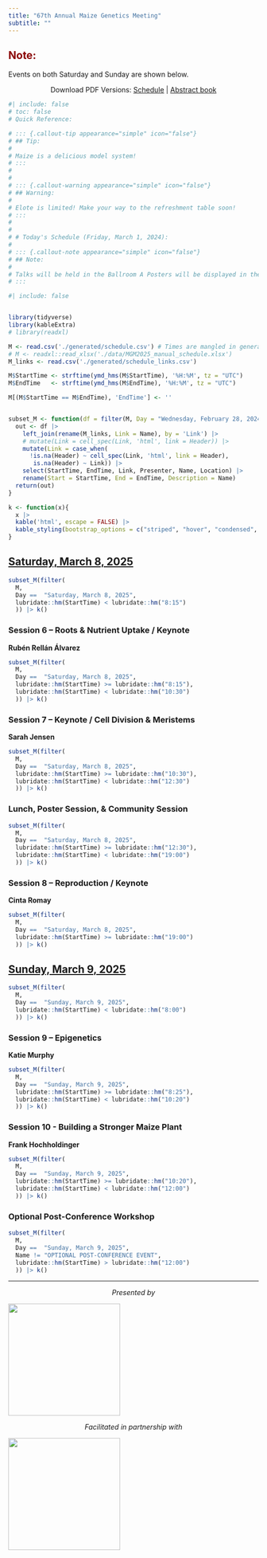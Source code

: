 ---
title: "67th Annual Maize Genetics Meeting"
subtitle: ""
---

::: {.callout-note appearance="simple" icon="false"}
## <span style="color:darkred">Note:</span>

Events on both Saturday and Sunday are shown below. 
:::

::: {style="text-align: center"}
Download PDF Versions:
[Schedule](./official/MGM2025Schedule.pdf) | [Abstract book](./official/2025Program.pdf)
:::


```{r echo=FALSE}
#| include: false
# toc: false
# Quick Reference: 

# ::: {.callout-tip appearance="simple" icon="false"}
# ## Tip:
# 
# Maize is a delicious model system!
# :::
# 
# 
# ::: {.callout-warning appearance="simple" icon="false"}
# ## Warning:
# 
# Elote is limited! Make your way to the refreshment table soon! 
# :::
# 
# 
# # Today's Schedule (Friday, March 1, 2024):
# 
# ::: {.callout-note appearance="simple" icon="false"}
# ## Note:
# 
# Talks will be held in the Ballroom A Posters will be displayed in the Ballroom B&C
# :::
```

```{r echo=FALSE}
#| include: false


library(tidyverse)
library(kableExtra)
# library(readxl)

M <- read.csv('./generated/schedule.csv') # Times are mangled in generated
# M <- readxl::read_xlsx('./data/MGM2025_manual_schedule.xlsx')
M_links <- read.csv('./generated/schedule_links.csv')

M$StartTime <- strftime(ymd_hms(M$StartTime), '%H:%M', tz = "UTC")
M$EndTime   <- strftime(ymd_hms(M$EndTime), '%H:%M', tz = "UTC")

M[(M$StartTime == M$EndTime), 'EndTime'] <- ''


subset_M <- function(df = filter(M, Day = "Wednesday, February 28, 2024")){
  out <- df |>
    left_join(rename(M_links, Link = Name), by = 'Link') |> 
    # mutate(Link = cell_spec(Link, 'html', link = Header)) |>
    mutate(Link = case_when(
      !is.na(Header) ~ cell_spec(Link, 'html', link = Header),
       is.na(Header) ~ Link)) |>
    select(StartTime, EndTime, Link, Presenter, Name, Location) |>
    rename(Start = StartTime, End = EndTime, Description = Name)
  return(out)
}

k <- function(x){
  x |> 
  kable('html', escape = FALSE) |>
  kable_styling(bootstrap_options = c("striped", "hover", "condensed", "responsive"))
}
```


<!-- ## [Wednesday, March 5, 2025](./program_schedule.html#wednesday-march-5-2025)  -->

<!-- ### Optional Pre-Conference Workshops (1/2) -->

<!-- ```{r echo=FALSE} -->
<!-- subset_M(filter( -->
<!--   M,  -->
<!--   Day == "Wednesday, March 5, 2025",  -->
<!--   Name != "OPTIONAL PRE-CONFERENCE WORKSHOPS" -->
<!--   )) |> k() -->
<!-- ``` -->

<!-- ## [Thursday, March 6, 2025](./program_schedule.html#thursday-march-6-2025)   -->

<!-- ### Optional Pre-Conference Workshops (2/2) -->

<!-- ```{r echo=FALSE} -->
<!-- subset_M(filter( -->
<!--   M, -->
<!--   Day ==  "Thursday, March 6, 2025", -->
<!--   Name != "OPTIONAL PRE-CONFERENCE WORKSHOPS" -->
<!--   )) |> k() -->
<!-- ``` -->


<!-- ### Session 1 – Welcome / Keynote / Gene Regulation -->

<!-- **Sherry Flint-Garcia** -->

<!-- ```{r echo=FALSE} -->
<!-- subset_M(filter( -->
<!--   M, -->
<!--   Day ==  "Thursday, March 6, 2025", -->
<!--   lubridate::hm(StartTime) >= lubridate::hm("19:00") -->
<!--   )) |> k() -->
<!-- ``` -->



<!-- ## [Friday, March 7, 2025](./program_schedule.html#friday-march-7-2025)    -->


<!-- ```{r echo=FALSE} -->
<!-- subset_M(filter( -->
<!--   M, -->
<!--   Day ==  "Friday, March 7, 2025", -->
<!--   lubridate::hm(StartTime) < lubridate::hm("8:15") -->
<!--   )) |> k() -->

<!-- ``` -->


<!-- ### Session 2 – Modeling Corn -->

<!-- **Hank Bass** -->

<!-- ```{r echo=FALSE} -->
<!-- subset_M(filter( -->
<!--   M, -->
<!--   Day ==  "Friday, March 7, 2025", -->
<!--   lubridate::hm(StartTime) >= lubridate::hm("8:15"), -->
<!--   lubridate::hm(StartTime) < lubridate::hm("10:45") -->
<!--   )) |> k() -->
<!-- ``` -->


<!-- ### Session 3 – Education, Community, & Outreach -->

<!-- **Brandi Sigmon** -->

<!-- ```{r echo=FALSE} -->
<!-- subset_M(filter( -->
<!--   M, -->
<!--   Day ==  "Friday, March 7, 2025", -->
<!--   lubridate::hm(StartTime) >= lubridate::hm("10:45"), -->
<!--   lubridate::hm(StartTime) < lubridate::hm("12:15") -->
<!--   )) |> k() -->
<!-- ``` -->

<!-- ### Lunch and Poster Session -->

<!-- ```{r echo=FALSE} -->
<!-- subset_M(filter( -->
<!--   M, -->
<!--   Day ==  "Friday, March 7, 2025", -->
<!--   lubridate::hm(StartTime) >= lubridate::hm("12:15"), -->
<!--   lubridate::hm(StartTime) < lubridate::hm("16:40") -->
<!--   )) |> k() -->
<!-- ``` -->

<!-- ### Session 4 – Maize Under Stress -->

<!-- **Melissa Draves** -->

<!-- ```{r echo=FALSE} -->
<!-- subset_M(filter( -->
<!--   M, -->
<!--   Day ==  "Friday, March 7, 2025", -->
<!--   lubridate::hm(StartTime) >= lubridate::hm("16:40"), -->
<!--   lubridate::hm(StartTime) < lubridate::hm("19:00") -->
<!--   )) |> k() -->
<!-- ``` -->



<!-- ### Session 5 – Awards -->

<!-- **Andrea Eveland** -->

<!-- ```{r echo=FALSE} -->
<!-- subset_M(filter( -->
<!--   M, -->
<!--   Day ==  "Friday, March 7, 2025", -->
<!--   lubridate::hm(StartTime) >= lubridate::hm("19:00") -->
<!--   )) |> k() -->
<!-- ``` -->



## [Saturday, March 8, 2025](./program_schedule.html#saturday-march-8-2025)


```{r echo=FALSE}
subset_M(filter(
  M,
  Day ==  "Saturday, March 8, 2025",
  lubridate::hm(StartTime) < lubridate::hm("8:15")
  )) |> k()
```


### Session 6 – Roots & Nutrient Uptake / Keynote

**Rubén Rellán Álvarez**

```{r echo=FALSE}
subset_M(filter(
  M,
  Day ==  "Saturday, March 8, 2025",
  lubridate::hm(StartTime) >= lubridate::hm("8:15"),
  lubridate::hm(StartTime) < lubridate::hm("10:30")
  )) |> k()
```


### Session 7 – Keynote / Cell Division & Meristems

**Sarah Jensen**

```{r echo=FALSE}
subset_M(filter(
  M,
  Day ==  "Saturday, March 8, 2025",
  lubridate::hm(StartTime) >= lubridate::hm("10:30"),
  lubridate::hm(StartTime) < lubridate::hm("12:30")
  )) |> k()
```


### Lunch, Poster Session, & Community Session

```{r echo=FALSE}
subset_M(filter(
  M,
  Day ==  "Saturday, March 8, 2025",
  lubridate::hm(StartTime) >= lubridate::hm("12:30"),
  lubridate::hm(StartTime) < lubridate::hm("19:00")
  )) |> k()
```


### Session 8 – Reproduction / Keynote

**Cinta Romay**

```{r echo=FALSE}
subset_M(filter(
  M,
  Day ==  "Saturday, March 8, 2025",
  lubridate::hm(StartTime) >= lubridate::hm("19:00")
  )) |> k()
```

## [Sunday, March 9, 2025](./program_schedule.html#sunday-march-9-2025)

```{r echo=FALSE}
subset_M(filter(
  M,
  Day ==  "Sunday, March 9, 2025",
  lubridate::hm(StartTime) < lubridate::hm("8:00")
  )) |> k()

```


### Session 9 – Epigenetics

**Katie Murphy**

```{r echo=FALSE}
subset_M(filter(
  M,
  Day ==  "Sunday, March 9, 2025",
  lubridate::hm(StartTime) >= lubridate::hm("8:25"),
  lubridate::hm(StartTime) < lubridate::hm("10:20")
  )) |> k()
```

### Session 10 - Building a Stronger Maize Plant

**Frank Hochholdinger**

```{r echo=FALSE}
subset_M(filter(
  M,
  Day ==  "Sunday, March 9, 2025",
  lubridate::hm(StartTime) >= lubridate::hm("10:20"),
  lubridate::hm(StartTime) < lubridate::hm("12:00")
  )) |> k()
```


### Optional Post-Conference Workshop

```{r echo=FALSE}
subset_M(filter(
  M,
  Day ==  "Sunday, March 9, 2025",
  Name != "OPTIONAL POST-CONFERENCE EVENT",
  lubridate::hm(StartTime) > lubridate::hm("12:00")
  )) |> k()
```










------------------------------------------------------------------------

::: {style="text-align: center"}
*Presented by*
:::

![](data/assets/000_Cover_Draft1_MCG_logo.png){fig-align="center" width="225"}

::: {style="text-align: center"}
*Facilitated in partnership with*
:::

![](data/assets/000_Cover_Draft1_ConferenceDirect.png){fig-align="center" width="225"}



